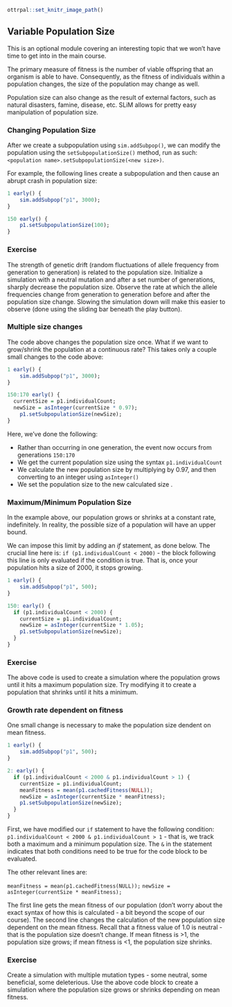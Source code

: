 ```r
ottrpal::set_knitr_image_path()
``` 

## Variable Population Size

This is an optional module covering an interesting topic that we won't have time to get into in the main course. 

The primary measure of fitness is the number of viable offspring that an organism is able to have. Consequently, as the fitness of individuals within a population changes, the size of the population may change as well. 

Population size can also change as the result of external factors, such as natural disasters, famine, disease, etc. SLiM allows for pretty easy manipulation of population size. 

### Changing Population Size 

After we create a subpopulation using `sim.addSubpop()`, we can modify the population using the `setSubpopulationSize()` method, run as such: `<population name>.setSubpopulationSize(<new size>)`.

For example, the following lines create a subpopulation and then cause an abrupt crash in population size: 

```r
1 early() {
    sim.addSubpop("p1", 3000);
}

150 early() {
	p1.setSubpopulationSize(100);
}
```

### **Exercise** 

The strength of genetic drift (random fluctuations of allele frequency from generation to generation) is related to the population size. Initialize a simulation with a neutral mutation and after a set number of generations, sharply decrease the population size. Observe the rate at which the allele frequencies change from generation to generation before and after the population size change. Slowing the simulation down will make this easier to observe (done using the sliding bar beneath the play button). 

### Multiple size changes 

The code above changes the population size once. What if we want to grow/shrink the population at a continuous rate? This takes only a couple small changes to the code above: 

```r
1 early() {
    sim.addSubpop("p1", 3000);
}

150:170 early() {
  currentSize = p1.individualCount;
  newSize = asInteger(currentSize * 0.97);
	p1.setSubpopulationSize(newSize);
}
```


Here, we've done the following: 

* Rather than occurring in one generation, the event now occurs from generations `150:170`
* We get the current population size using the syntax `p1.individualCount`
* We calculate the new population size by multiplying by 0.97, and then converting to an integer using `asInteger()`
* We set the population size to the new calculated size . 

### Maximum/Minimum Population Size 

In the example above, our population grows or shrinks at a constant rate, indefinitely. In reality, the possible size of a population will have an upper bound. 

We can impose this limit by adding an *if* statement, as done below. The crucial line here is: `if (p1.individualCount < 2000)` - the block following this line is only evaluated if the condition is true. That is, once your population hits a size of 2000, it stops growing. 

```r
1 early() {
    sim.addSubpop("p1", 500);
}

150: early() {
  if (p1.individualCount < 2000) {
    currentSize = p1.individualCount;
    newSize = asInteger(currentSize * 1.05);
    p1.setSubpopulationSize(newSize);
  }
}
```

### **Exercise**

The above code is used to create a simulation where the population grows until it hits a maximum population size. Try modifying it to create a population that shrinks until it hits a minimum. 

### Growth rate dependent on fitness 

One small change is necessary to make the population size dendent on mean fitness. 

```r
1 early() {
    sim.addSubpop("p1", 500);
}

2: early() {
  if (p1.individualCount < 2000 & p1.individualCount > 1) {
    currentSize = p1.individualCount;
    meanFitness = mean(p1.cachedFitness(NULL));
    newSize = asInteger(currentSize * meanFitness); 
    p1.setSubpopulationSize(newSize);
  }
}
```

First, we have modified our `if` statement to have the following condition: `p1.individualCount < 2000 & p1.individualCount > 1` - that is, we track both a maximum and a minimum population size. The `&` in the statement indicates that both conditions need to be true for the code block to be evaluated.

The other relevant lines are: 

`meanFitness = mean(p1.cachedFitness(NULL));`
`newSize = asInteger(currentSize * meanFitness); `

The first line gets the mean fitness of our population (don't worry about the exact syntax of how this is calculated - a bit beyond the scope of our course). The second line changes the calculation of the new population size dependent on the mean fitness. Recall that a fitness value of 1.0 is neutral - that is the population size doesn't change. If mean fitness is >1, the population size grows; if mean fitness is <1, the population size shrinks.

### **Exercise**

Create a simulation with multiple mutation types - some neutral, some beneficial, some deleterious. Use the above code block to create a simulation where the population size grows or shrinks depending on mean fitness. 






































